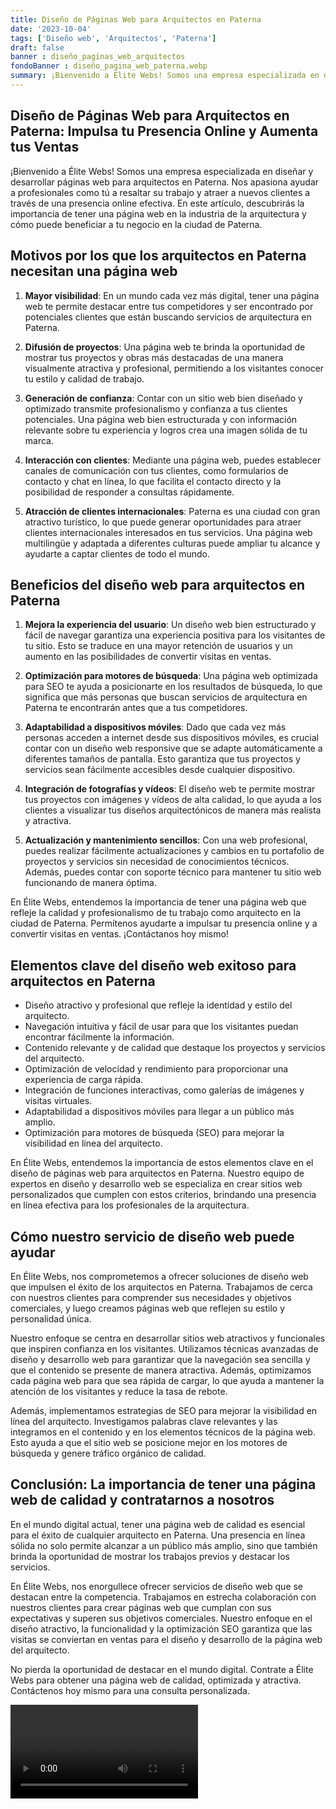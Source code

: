 ```yaml
---
title: Diseño de Páginas Web para Arquitectos en Paterna
date: '2023-10-04'
tags: ['Diseño web', 'Arquitectos', 'Paterna']
draft: false
banner : diseño_paginas_web_arquitectos
fondoBanner : diseño_pagina_web_paterna.webp
summary: ¡Bienvenido a Élite Webs! Somos una empresa especializada en diseñar y desarrollar páginas web para arquitectos en Paterna. Nos apasiona ayudar a profesionales como tú a resaltar su trabajo y atraer a nuevos clientes a través de una presencia online efectiva. En este artículo, descubrirás la importancia de tener una página web en la industria de la arquitectura y cómo puede beneficiar a tu negocio en la ciudad de Paterna.
---
```


## Diseño de Páginas Web para Arquitectos en Paterna: Impulsa tu Presencia Online y Aumenta tus Ventas

¡Bienvenido a Élite Webs! Somos una empresa especializada en diseñar y desarrollar páginas web para arquitectos en Paterna. Nos apasiona ayudar a profesionales como tú a resaltar su trabajo y atraer a nuevos clientes a través de una presencia online efectiva. En este artículo, descubrirás la importancia de tener una página web en la industria de la arquitectura y cómo puede beneficiar a tu negocio en la ciudad de Paterna.

## Motivos por los que los arquitectos en Paterna necesitan una página web

1. **Mayor visibilidad**: En un mundo cada vez más digital, tener una página web te permite destacar entre tus competidores y ser encontrado por potenciales clientes que están buscando servicios de arquitectura en Paterna.

2. **Difusión de proyectos**: Una página web te brinda la oportunidad de mostrar tus proyectos y obras más destacadas de una manera visualmente atractiva y profesional, permitiendo a los visitantes conocer tu estilo y calidad de trabajo.

3. **Generación de confianza**: Contar con un sitio web bien diseñado y optimizado transmite profesionalismo y confianza a tus clientes potenciales. Una página web bien estructurada y con información relevante sobre tu experiencia y logros crea una imagen sólida de tu marca.

4. **Interacción con clientes**: Mediante una página web, puedes establecer canales de comunicación con tus clientes, como formularios de contacto y chat en línea, lo que facilita el contacto directo y la posibilidad de responder a consultas rápidamente.

5. **Atracción de clientes internacionales**: Paterna es una ciudad con gran atractivo turístico, lo que puede generar oportunidades para atraer clientes internacionales interesados en tus servicios. Una página web multilingüe y adaptada a diferentes culturas puede ampliar tu alcance y ayudarte a captar clientes de todo el mundo.

## Beneficios del diseño web para arquitectos en Paterna

1. **Mejora la experiencia del usuario**: Un diseño web bien estructurado y fácil de navegar garantiza una experiencia positiva para los visitantes de tu sitio. Esto se traduce en una mayor retención de usuarios y un aumento en las posibilidades de convertir visitas en ventas.

2. **Optimización para motores de búsqueda**: Una página web optimizada para SEO te ayuda a posicionarte en los resultados de búsqueda, lo que significa que más personas que buscan servicios de arquitectura en Paterna te encontrarán antes que a tus competidores.

3. **Adaptabilidad a dispositivos móviles**: Dado que cada vez más personas acceden a internet desde sus dispositivos móviles, es crucial contar con un diseño web responsive que se adapte automáticamente a diferentes tamaños de pantalla. Esto garantiza que tus proyectos y servicios sean fácilmente accesibles desde cualquier dispositivo.

4. **Integración de fotografías y vídeos**: El diseño web te permite mostrar tus proyectos con imágenes y vídeos de alta calidad, lo que ayuda a los clientes a visualizar tus diseños arquitectónicos de manera más realista y atractiva.

5. **Actualización y mantenimiento sencillos**: Con una web profesional, puedes realizar fácilmente actualizaciones y cambios en tu portafolio de proyectos y servicios sin necesidad de conocimientos técnicos. Además, puedes contar con soporte técnico para mantener tu sitio web funcionando de manera óptima.

En Élite Webs, entendemos la importancia de tener una página web que refleje la calidad y profesionalismo de tu trabajo como arquitecto en la ciudad de Paterna. Permítenos ayudarte a impulsar tu presencia online y a convertir visitas en ventas. ¡Contáctanos hoy mismo!

<GifSeo />

<Cta />

## Elementos clave del diseño web exitoso para arquitectos en Paterna

- Diseño atractivo y profesional que refleje la identidad y estilo del arquitecto.
- Navegación intuitiva y fácil de usar para que los visitantes puedan encontrar fácilmente la información.
- Contenido relevante y de calidad que destaque los proyectos y servicios del arquitecto.
- Optimización de velocidad y rendimiento para proporcionar una experiencia de carga rápida.
- Integración de funciones interactivas, como galerías de imágenes y visitas virtuales.
- Adaptabilidad a dispositivos móviles para llegar a un público más amplio.
- Optimización para motores de búsqueda (SEO) para mejorar la visibilidad en línea del arquitecto.

En Élite Webs, entendemos la importancia de estos elementos clave en el diseño de páginas web para arquitectos en Paterna. Nuestro equipo de expertos en diseño y desarrollo web se especializa en crear sitios web personalizados que cumplen con estos criterios, brindando una presencia en línea efectiva para los profesionales de la arquitectura.

## Cómo nuestro servicio de diseño web puede ayudar

En Élite Webs, nos comprometemos a ofrecer soluciones de diseño web que impulsen el éxito de los arquitectos en Paterna. Trabajamos de cerca con nuestros clientes para comprender sus necesidades y objetivos comerciales, y luego creamos páginas web que reflejen su estilo y personalidad única.

Nuestro enfoque se centra en desarrollar sitios web atractivos y funcionales que inspiren confianza en los visitantes. Utilizamos técnicas avanzadas de diseño y desarrollo web para garantizar que la navegación sea sencilla y que el contenido se presente de manera atractiva. Además, optimizamos cada página web para que sea rápida de cargar, lo que ayuda a mantener la atención de los visitantes y reduce la tasa de rebote.

Además, implementamos estrategias de SEO para mejorar la visibilidad en línea del arquitecto. Investigamos palabras clave relevantes y las integramos en el contenido y en los elementos técnicos de la página web. Esto ayuda a que el sitio web se posicione mejor en los motores de búsqueda y genere tráfico orgánico de calidad.

## Conclusión: La importancia de tener una página web de calidad y contratarnos a nosotros

En el mundo digital actual, tener una página web de calidad es esencial para el éxito de cualquier arquitecto en Paterna. Una presencia en línea sólida no solo permite alcanzar a un público más amplio, sino que también brinda la oportunidad de mostrar los trabajos previos y destacar los servicios.

En Élite Webs, nos enorgullece ofrecer servicios de diseño web que se destacan entre la competencia. Trabajamos en estrecha colaboración con nuestros clientes para crear páginas web que cumplan con sus expectativas y superen sus objetivos comerciales. Nuestro enfoque en el diseño atractivo, la funcionalidad y la optimización SEO garantiza que las visitas se conviertan en ventas para el diseño y desarrollo de la página web del arquitecto.

No pierda la oportunidad de destacar en el mundo digital. Contrate a Élite Webs para obtener una página web de calidad, optimizada y atractiva. Contáctenos hoy mismo para una consulta personalizada.

<Video />

<CtaBot job='Arquitectos' city='Paterna'/>

<Gmaps query='Paterna+españa+maps' />